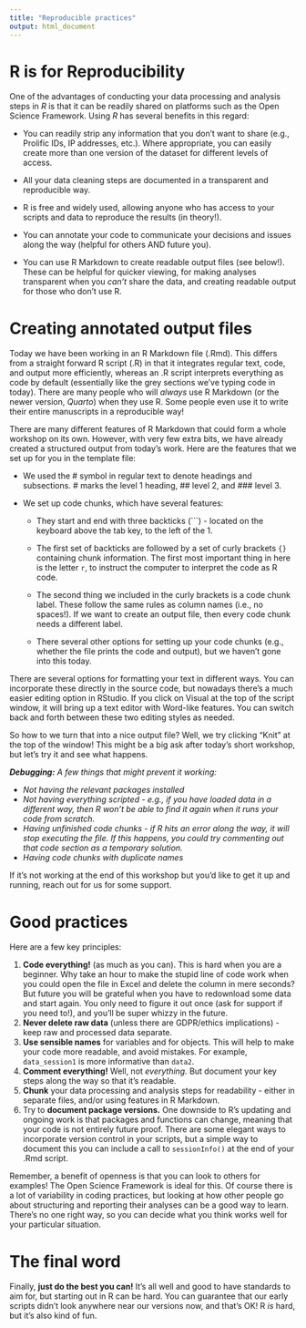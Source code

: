 ```yaml
---
title: "Reproducible practices"
output: html_document
---
```


# R is for Reproducibility

One of the advantages of conducting your data processing and analysis steps in *R* is that it can be readily shared on platforms such as the Open Science Framework. Using *R* has several benefits in this regard:

-   You can readily strip any information that you don't want to share (e.g., Prolific IDs, IP addresses, etc.). Where appropriate, you can easily create more than one version of the dataset for different levels of access.

-   All your data cleaning steps are documented in a transparent and reproducible way.

-   R is free and widely used, allowing anyone who has access to your scripts and data to reproduce the results (in theory!).

-   You can annotate your code to communicate your decisions and issues along the way (helpful for others AND future you).

-   You can use R Markdown to create readable output files (see below!). These can be helpful for quicker viewing, for making analyses transparent when you *can't* share the data, and creating readable output for those who don't use R.

# Creating annotated output files

Today we have been working in an R Markdown file (.Rmd). This differs from a straight forward R script (.R) in that it integrates regular text, code, and output more efficiently, whereas an .R script interprets everything as code by default (essentially like the grey sections we've typing code in today). There are many people who will *always* use R Markdown (or the newer version, *Quarto*) when they use R. Some people even use it to write their entire manuscripts in a reproducible way!

There are many different features of R Markdown that could form a whole workshop on its own. However, with very few extra bits, we have already created a structured output from today's work. Here are the features that we set up for you in the template file:

-   We used the \# symbol in regular text to denote headings and subsections. \# marks the level 1 heading, \## level 2, and \### level 3.

-   We set up code chunks, which have several features:

    -   They start and end with three backticks (\`\`\`) - located on the keyboard above the tab key, to the left of the 1.

    -   The first set of backticks are followed by a set of curly brackets `{}` containing chunk information. The first most important thing in here is the letter `r`, to instruct the computer to interpret the code as R code.

    -   The second thing we included in the curly brackets is a code chunk label. These follow the same rules as column names (i.e., no spaces!). If we want to create an output file, then every code chunk needs a different label.

    -   There several other options for setting up your code chunks (e.g., whether the file prints the code and output), but we haven't gone into this today.

There are several options for formatting your text in different ways. You can incorporate these directly in the source code, but nowadays there's a much easier editing option in RStudio. If you click on Visual at the top of the script window, it will bring up a text editor with Word-like features. You can switch back and forth between these two editing styles as needed.

So how to we turn that into a nice output file? Well, we try clicking "Knit" at the top of the window! This might be a big ask after today's short workshop, but let's try it and see what happens.

***Debugging:** A few things that might prevent it working:*

-   *Not having the relevant packages installed*
-   *Not having everything scripted - e.g., if you have loaded data in a different way, then R won't be able to find it again when it runs your code from scratch.*
-   *Having unfinished code chunks - if R hits an error along the way, it will stop executing the file. If this happens, you could try commenting out that code section as a temporary solution.*
-   *Having code chunks with duplicate names*

If it's not working at the end of this workshop but you'd like to get it up and running, reach out for us for some support.

# Good practices

Here are a few key principles:

1.  **Code everything!** (as much as you can). This is hard when you are a beginner. Why take an hour to make the stupid line of code work when you could open the file in Excel and delete the column in mere seconds? But future you will be grateful when you have to redownload some data and start again. You only need to figure it out once (ask for support if you need to!), and you'll be super whizzy in the future.
2.  **Never delete raw data** (unless there are GDPR/ethics implications) - keep raw and processed data separate.
3.  **Use sensible names** for variables and for objects. This will help to make your code more readable, and avoid mistakes. For example, `data_session1` is more informative than `data2`.
4.  **Comment everything!** Well, not *everything.* But document your key steps along the way so that it's readable.
5.  **Chunk** your data processing and analysis steps for readability - either in separate files, and/or using features in R Markdown.
6.  Try to **document package versions.** One downside to R's updating and ongoing work is that packages and functions can change, meaning that your code is not entirely future proof. There are some elegant ways to incorporate version control in your scripts, but a simple way to document this you can include a call to `sessionInfo()` at the end of your .Rmd script.

Remember, a benefit of openness is that you can look to others for examples! The Open Science Framework is ideal for this. Of course there is a lot of variability in coding practices, but looking at how other people go about structuring and reporting their analyses can be a good way to learn. There's no one right way, so you can decide what you think works well for your particular situation.

# The final word

Finally, **just do the best you can!** It's all well and good to have standards to aim for, but starting out in R can be hard. You can guarantee that our early scripts didn't look anywhere near our versions now, and that's OK! R *is* hard, but it's also kind of fun.
